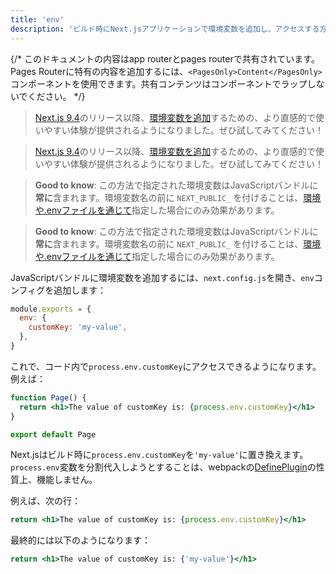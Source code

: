 ```yaml
---
title: 'env'
description: 'ビルド時にNext.jsアプリケーションで環境変数を追加し、アクセスする方法を学びましょう'
---
```


{/* このドキュメントの内容はapp routerとpages routerで共有されています。Pages Routerに特有の内容を追加するには、`<PagesOnly>Content</PagesOnly>` コンポーネントを使用できます。共有コンテンツはコンポーネントでラップしないでください。 */}

<AppOnly>

> [Next.js 9.4](https://nextjs.org/blog/next-9-4)のリリース以降、[環境変数を追加](/docs/app/building-your-application/configuring/environment-variables)するための、より直感的で使いやすい体験が提供されるようになりました。ぜひ試してみてください！

</AppOnly>

<PagesOnly>

> [Next.js 9.4](https://nextjs.org/blog/next-9-4)のリリース以降、[環境変数を追加](https://nextjs.org/docs/canary/pages/building-your-application/configuring/environment-variables)するための、より直感的で使いやすい体験が提供されるようになりました。ぜひ試してみてください！

</PagesOnly>

<AppOnly>

> **Good to know**: この方法で指定された環境変数はJavaScriptバンドルに**常に**含まれます。環境変数名の前に `NEXT_PUBLIC_` を付けることは、[環境や.envファイルを通じて](https://nextjs.org/docs/app/building-your-application/configuring/environment-variables)指定した場合にのみ効果があります。

</AppOnly>

<PagesOnly>

> **Good to know**: この方法で指定された環境変数はJavaScriptバンドルに**常に**含まれます。環境変数名の前に `NEXT_PUBLIC_` を付けることは、[環境や.envファイルを通じて](https://nextjs.org/docs/canary/pages/building-your-application/configuring/environment-variables)指定した場合にのみ効果があります。

</PagesOnly>

JavaScriptバンドルに環境変数を追加するには、`next.config.js`を開き、`env`コンフィグを追加します：

```js title="next.config.js"
module.exports = {
  env: {
    customKey: 'my-value',
  },
}
```

これで、コード内で`process.env.customKey`にアクセスできるようになります。例えば：

```jsx
function Page() {
  return <h1>The value of customKey is: {process.env.customKey}</h1>
}

export default Page
```

Next.jsはビルド時に`process.env.customKey`を`'my-value'`に置き換えます。`process.env`変数を分割代入しようとすることは、webpackの[DefinePlugin](https://webpack.js.org/plugins/define-plugin/)の性質上、機能しません。

例えば、次の行：

```jsx
return <h1>The value of customKey is: {process.env.customKey}</h1>
```

最終的には以下のようになります：

```jsx
return <h1>The value of customKey is: {'my-value'}</h1>
```